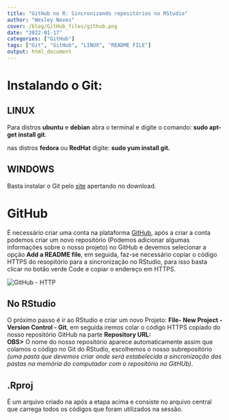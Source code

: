 ```yaml
---
title: "GitHub no R: Sincronizando repositórios no RStudio"
author: "Wesley Neves"
cover: /blog/GitHub_files/github.png
date: "2022-01-17"
categories: ["GitHub"]
tags: ["Git", "GitHub", "LINUX", "README FILE"]
output: html_document
---
```


# Instalando o Git:

## LINUX

Para distros **ubuntu** e **debian** abra o terminal e digite o comando: **sudo apt-get install git**.

nas distros **fedora** ou **RedHat** digite: **sudo yum install git.**

## WINDOWS

Basta instalar o Git pelo [site](https://gitforwindows.org/) apertando no download.

# GitHub

É necessário criar uma conta na plataforma [GitHub](https://github.com/), após a criar a conta podemos criar um novo repositório (Podemos adicionar algumas informações sobre o nosso projeto) no GitHub e devemos selecionar a opção **Add a README file**, em seguida, faz-se necessário copiar o código HTTPS do resopitório para a sincronização no RStudio, para isso basta clicar no botão verde Code e copiar o endereço em HTTPS.

![](/blog/GitHub_files/github.png "GitHub - HTTP")

## No RStudio

O próximo passo é ir ao RStudio e criar um novo Projeto: **File- New Project - Version Control - Git**, em seguida iremos colar o código HTTPS copiado do nosso repositório GitHub na parte **Repository URL:\
OBS>** O nome do nosso repositório aparece automaticamente assim que colamos o código no Git do RStudio, escolhemos o nosso subrepositório *(uma pasta que devemos criar onde será estabelecida a sincronização das pastas na memória do computador com o repositório no GitHUb)*.

## .Rproj

É um arquivo criado na após a etapa acima e consiste no arquivo central que carrega todos os códigos que foram utilizados na sessão.
